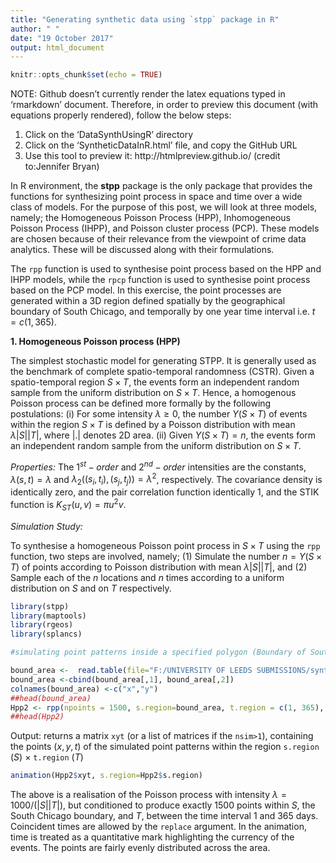 ```yaml
---
title: "Generating synthetic data using `stpp` package in R"
author: " "
date: "19 October 2017"
output: html_document
---
```


```r
knitr::opts_chunk$set(echo = TRUE)
```
NOTE: Github doesn't currently render the latex equations typed in 'rmarkdown' document. Therefore, in order to preview this document (with equations properly rendered), follow the below steps:

1. Click on the 'DataSynthUsingR' directory
2. Click on the 'SyntheticDataInR.html' file, and copy the GitHub URL
3. Use this tool to preview it: http://htmlpreview.github.io/  (credit to:Jennifer Bryan)

In R environment, the **stpp** package is the only package that provides the functions for synthesizing point process in space and time over a wide class of models. For the purpose of this post, we will look at three models, namely; the Homogeneous Poisson Process (HPP), Inhomogeneous Poisson Process (IHPP), and Poisson cluster process (PCP). These models are chosen because of their relevance from the viewpoint of crime data analytics. These will be discussed along with their formulations. 

The `rpp` function is used to synthesise point process based on the HPP and IHPP models, while the ` rpcp` function is used to synthesise point process based on the PCP model. In this exercise, the point processes are generated within a 3D region defined spatially by the geographical boundary of South Chicago, and temporally by one year time interval i.e. $t =c(1, 365)$.

**1. Homogeneous Poisson process (HPP)**

The simplest stochastic model for generating STPP. It is generally used as the benchmark of complete spatio-temporal randomness (CSTR). Given a spatio-temporal region $S\times T$, the events form an independent random sample from the uniform distribution on $S\times T$. Hence, a homogenous Poisson process can be defined more formally by the following postulations:
(i)	For some intensity $\lambda \ge 0$, the number $Y(S\times T)$ of events within the region $S\times T$ is defined by a Poisson distribution with mean $\lambda |S||T|$, where $|.|$ denotes 2D area.
(ii)	Given $Y(S\times T)=n$, the events form an independent random sample from the uniform distribution on $S\times T$.

  *Properties:*
The $1^{st}-order$ and $2^{nd}-order$ intensities are the constants, $\lambda(s,t)=\lambda$ and $\lambda_2((s_i,t_i), (s_j,t_j))=\lambda^2$, respectively. The covariance density is identically zero, and the pair correlation function identically 1, and the STIK function is $K_{ST}(u,v)=\pi u^2v$.

  *Simulation Study:*
  
To synthesise a homogeneous Poisson point process in $S\times T$ using the `rpp` function, two steps are involved, namely; (1) Simulate the number $n=Y(S\times T)$ of points according to Poisson distribution with mean $\lambda|S||T|$, and (2) Sample each of the $n$ locations and $n$ times according to a uniform distribution on $S$ and on $T$ respectively.


```r
library(stpp)
library(maptools)
library(rgeos)
library(splancs)
```

```r
#simulating point patterns inside a specified polygon (Boundary of South Chicago defined by two-column coordinates)

bound_area <-  read.table(file="F:/UNIVERSITY OF LEEDS SUBMISSIONS/synthesised data/rmarkdown/bound_coords.csv", sep=",",head=T)
bound_area <-cbind(bound_area[,1], bound_area[,2])
colnames(bound_area) <-c("x","y")
##head(bound_area)
Hpp2 <- rpp(npoints = 1500, s.region=bound_area, t.region = c(1, 365), discrete.time=TRUE)
##head(Hpp2)

```
Output: returns a matrix `xyt` (or a list of matrices if the `nsim>1`), containing the points $(x,y,t)$ of the simulated point patterns within the region `s.region` $(S)$ $\times$ `t.region` $(T)$ 

```r
animation(Hpp2$xyt, s.region=Hpp2$s.region)
```

The above is a realisation of the Poisson process with intensity $\lambda=1000/(|S||T|)$, but conditioned to produce exactly 1500 points within $S$, the South Chicago boundary, and $T$, between the time interval 1 and 365 days. Coincident times are allowed by the `replace` argument. In the animation, time is treated as a quantitative mark highlighting the currency of the events. The points are fairly evenly distributed across the area.

